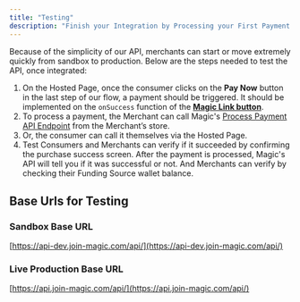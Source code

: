 ```yaml
---
title: "Testing"
description: "Finish your Integration by Processing your First Payment!"
---
```


Because of the simplicity of our API, merchants can start or move extremely quickly from sandbox to production. Below are the steps needed to test the API, once integrated:

1. On the Hosted Page, once the consumer clicks on the __Pay Now__ button in the
   last step of our flow, a payment should be triggered. It should be implemented on
   the `onSuccess` function of the [**Magic Link button**](https://magic-21.mintlify.app/essentials/magic-button).
2. To process a payment, the Merchant can call Magic's [Process Payment API Endpoint](/api-reference/endpoint/payment_preprocess/get_processor_token) from the Merchant’s store.
3. Or, the consumer can call it themselves via the Hosted Page.
4. Test Consumers and Merchants can verify if it succeeded by confirming the purchase success screen. After the payment is processed, Magic's API will tell you if it was successful or not. And Merchants can verify by checking their Funding Source wallet balance.


## Base Urls for Testing

### Sandbox Base URL

[https://api-dev.join-magic.com/api/](https://api-dev.join-magic.com/api/)

### Live Production Base URL

[https://api.join-magic.com/api/](https://api.join-magic.com/api/)
